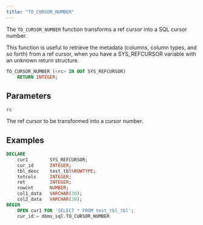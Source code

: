 ```yaml
---
title: "TO_CURSOR_NUMBER"
---
```


The `TO_CURSOR_NUMBER` function transforms a ref cursor into a SQL cursor number.

This function is useful to retrieve the metadata (columns, column types, and so forth) from a ref cursor, when you have a SYS_REFCURSOR variable with an unknown return structure.

```sql
TO_CURSOR_NUMBER (<rc> IN OUT SYS_REFCURSOR)
    RETURN INTEGER;
```

## Parameters

`rc`

 The ref cursor to be transformed into a cursor number.

## Examples

```sql
DECLARE
    cur1        SYS_REFCURSOR;
    cur_id      INTEGER;
    tbl_desc    test_tbl%ROWTYPE;
    totcols     INTEGER;
    ret         INTEGER;
    rowcnt      NUMBER;
    col1_data   VARCHAR(30);
    col2_data   VARCHAR(30);
BEGIN
    OPEN cur1 FOR 'SELECT * FROM test_tbl_tbl';
    cur_id:= dbms_sql.TO_CURSOR_NUMBER
```